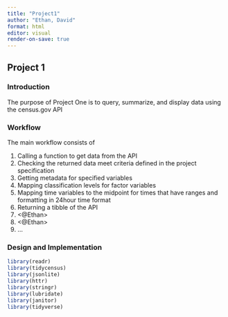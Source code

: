 ```yaml
---
title: "Project1"
author: "Ethan, David"
format: html
editor: visual
render-on-save: true
---
```


## Project 1
### Introduction
The purpose of Project One is to query, summarize, and display data using the census.gov API

### Workflow
The main workflow consists of

1. Calling a function to get data from the API
2. Checking the returned data meet criteria defined in the project specification
3. Getting metadata for specified variables 
4. Mapping classification levels for factor variables
5. Mapping time variables to the midpoint for times that have ranges and formatting in 24hour time format
6.  Returning a tibble of the API
7. <@Ethan>
8. <@Ethan>
9. ...


### Design and Implementation

```r

library(readr)
library(tidycensus)
library(jsonlite)
library(httr)
library(stringr)
library(lubridate)
library(janitor)
library(tidyverse)
```
